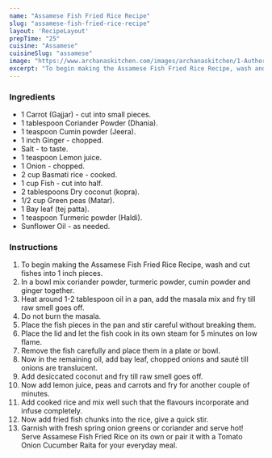 ---
name: "Assamese Fish Fried Rice Recipe"
slug: "assamese-fish-fried-rice-recipe"
layout: 'RecipeLayout'
prepTime: "25"
cuisine: "Assamese"
cuisineSlug: "assamese"
image: "https://www.archanaskitchen.com/images/archanaskitchen/1-Author/shaheen_ali/Assamese_Fish_Fried_Rice_.jpg"
excerpt: "To begin making the Assamese Fish Fried Rice Recipe, wash and cut fishes into 1 inch pieces"
---

### Ingredients

- 1 Carrot (Gajjar) - cut into small pieces.
- 1 tablespoon Coriander Powder (Dhania).
- 1 teaspoon Cumin powder (Jeera).
- 1 inch Ginger - chopped.
- Salt - to taste.
- 1 teaspoon Lemon juice.
- 1 Onion - chopped.
- 2 cup Basmati rice - cooked.
- 1 cup Fish - cut into half.
- 2 tablespoons Dry coconut (kopra).
- 1/2 cup Green peas (Matar).
- 1 Bay leaf (tej patta).
- 1 teaspoon Turmeric powder (Haldi).
- Sunflower Oil - as needed.

### Instructions

1. To begin making the Assamese Fish Fried Rice Recipe, wash and cut fishes into 1 inch pieces.
1. In a bowl mix coriander powder, turmeric powder, cumin powder and ginger together.
1. Heat around 1-2 tablespoon oil in a pan, add the masala mix and fry till raw smell goes off.
1. Do not burn the masala.
1. Place the fish pieces in the pan and stir careful without breaking them.
1. Place the lid and let the fish cook in its own steam for 5 minutes on low flame.
1. Remove the fish carefully and place them in a plate or bowl.
1. Now in the remaining oil, add bay leaf, chopped onions and sauté till onions are translucent.
1. Add desiccated coconut and fry till raw smell goes off.
1. Now add lemon juice, peas and carrots and fry for another couple of minutes.
1.  Add cooked rice and mix well such that the flavours incorporate and infuse completely.
1. Now add fried fish chunks into the rice, give a quick stir.
1. Garnish with fresh spring onion greens or coriander and serve hot! Serve Assamese Fish Fried Rice on its own or pair it with a Tomato Onion Cucumber Raita for your everyday meal.
